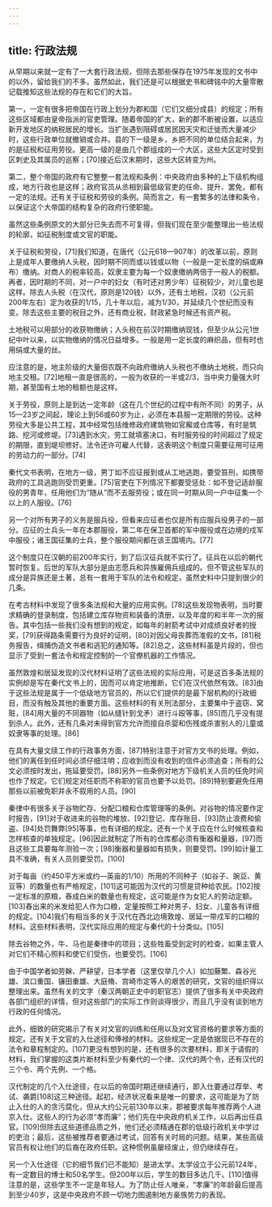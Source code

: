 ```yaml
---
---
---
```

title: 行政法规
---



从早期以来就一定有了一大套行政法规，但除去那些保存在1975年发现的文书中的以外，留给我们的不多。虽然如此，我们还是可以根据史书和碑铭中的大量零散记载推知这些法规的存在和它们的大旨。

第一，一定有很多把帝国在行政上划分为郡和国（它们又细分成县）的规定；所有这些区域都由皇帝指派的官吏管理。随着帝国的扩大，新的郡不断被设置，以适应新开发地区的纳税居民的增长。当扩张遇到阻碍或居民因天灾和迁徙而大量减少时，这些行政单位就撤销或合并。县的下一级是乡，乡把不同的单位结合起来，为的是征税和征用劳役。更高一级的是由几个郡组成的一个大区，这些大区定时受到区刺史及其属员的巡察；[70]接近后汉末期时，这些大区转变为州。

第二，整个帝国的政府有它整整一套法规和条例：中央政府由多种的上下级机构组成，地方行政也是这样；政府官员从丞相到最低级官吏的任命、提升、罢免，都有一定的法规。还有关于征税和劳役的条例。简而言之，有一套繁多的法律和条令，以保证这个大帝国的结构复杂的政府行使职能。

虽然这些条例原文的大部分已失去而不可复得，但我们现在至少能整理出一些法规的轮廓，如征税制度或文官的职能。

关于征税和劳役，[71]我们知道，在唐代（公元618—907年）的改革以前，原则上是成年人要缴纳人头税，因时期不同而或以钱或以物（一般是一定长度的绢或麻布）缴纳。对商人的税率较高，奴隶主要为每一个奴隶缴纳两倍于一般人的税额。再者，因时期的不同，对一户中的妇女（有时还对男少年）征税较少，对儿童也是这样。除去人头税（在汉代，原则是120钱）以外，还有土地税，汉初（公元前200年左右）定为收获的1/15，几十年以后，减为1/30，并延续几个世纪而没有变。除去这些主要的税目之外，还有商业税，财政紧急时候还有资产税。

土地税可以用部分的收获物缴纳；人头税在前汉时期缴纳现钱，但至少从公元1世纪中叶以来，以实物缴纳的情况日益增多。一般是用一定长度的麻织品，但有时也用绢或大量的丝。

应注意的是，地主阶级的大量佃农既不向政府缴纳人头税也不缴纳土地税，而只向地主交租。[72]地租一直是很高的，一般为收获的一半或2/3，当中央力量强大时期，甚至国有土地的租额也是这样。

关于劳役，原则上是到达一定年龄（这在几个世纪的过程中有所不同）的男子，从15—23岁之间起，理论上到56或60岁为止，必须在本县服一定期限的劳役。这种劳役大多是公共工程，其中经常包括维修政府建筑物如官廨或仓库等，有时是筑路、挖河或修堤。[73]遇到水灾，劳工就填塞决口，有时服劳役的时间超过了规定的期限，直到堤坝修好。法令还许可雇人代替，这表明这个制度只需要征用可征用的劳动力的一部分。[74]

秦代文书表明，在地方一级，男丁如不应征报到或从工地逃跑，要受笞刑，如携带政府的工具逃跑则受罚更重。[75]官吏在下列情况下都要受惩处：如不登记适龄服役的男青年，任用他们为“随从”而不去服劳役；或在同一时期从同一户中征集一个以上的人服役。[76]

另一个对所有男子的义务是服兵役，但看来应征者也仅是所有应服兵役男子的一部分。应征的士兵头一年在本郡服役，第二年在保卫首都的军中服役或在边境的戍军中服役；诸王国征集的士兵，整个服役期间都在该王国境内。[77]

这个制度只在汉朝的前200年实行，到了后汉征兵就不实行了。征兵在以后的朝代暂时恢复。后世的军队大部分是由志愿兵和异族雇佣兵组成的。但不管这些军队的成分是异族还是土著，总有一套用于军队的法令和规定，虽然史料中只提到很少的几条。

在考古材料中发现了很多条法规和大量的应用实例。[78]这些发现物表明，当时要求精确的登录制度，包括建立库存物资和装备的清册，以及年度的和半年一次的报告。其中包括一些我们没有想到的规定，如每年的射箭考试中对成绩良好者的授奖，[79]获得路条需要行为良好的证明，[80]对因父母丧葬而准假的文书，[81]税务报告，缉捕伪造文书者和逃犯的通知等。[82]总之，这些材料虽是片段的，但也显示了受到一套法令和规定控制的一个官僚机器的工作情况。

虽然敦煌和居延发现的汉代材料证明了这些法规的实际应用，可是这百多条法规的实例却是写在秦代文书上的，因而可以肯定地推断，它们在汉代依然有效。[83]由于这些法规是属于一个低级地方官员的，所以它们提供的是最下层机构的行政细目，而没有触及其他的重要方面。这些材料的有关刑法部分，主要集中于盗窃、窝赃，[84]用大量的不同器物（如从缝针到戈矛）进行斗殴等事，[85]而几乎没有提到杀人。此外，还有几条对未得到官方允许而擅自杀婴和伤残或杀害别人的儿童或奴隶等事的处理。[86]

在具有大量文牍工作的行政事务方面，[87]特别注意于对官方文书的处理。例如，他们的离任到任时间必须仔细注明；应收到而没有收到的信件必须追查；所有的公文必须按时发出，拖延要受罚。[88]另外一些条例对地方下级机关人员的任免时间也作了规定。它们规定对任职而不称职的官员也要予以处罚。[89]特别要避免任用那些以前被免职并永不叙用的人员。[90]

秦律中有很多关于谷物贮存、分配口粮和仓库管理等的条例。对谷物的情况要作定时报告，[91]对于收进来的谷物的堆放、[92]登记、库存账目、[93]防止浪费和偷盗、[94]处罚舞弊[95]等事，也有详细的规定。还有一个关于应在什么时候核查和怎样核查的单独规定。[96]因此就制定了所有的仓库都必须有衡器和量器，[97]而且这些工具要每年测验一次；[98]衡器和量器如有损失，则要受罚。[99]如计量工具不准确，有关人员则要受罚。[100]

对于每亩（约450平方米或约—英亩的1/10）所用的不同种子（如谷子、豌豆、黄豆等）的数量也有严格规定，[101]这可能因为汉代的习惯是贷种给农民。[102]按一定标准的原粮，舂成白米的数量也有规定，这可能是作为女犯人的劳动定额。[103]舂出来的米发给犯人作为口粮，定量按照工种对男子、妇女、儿童各有详细的规定。[104]我们有相当多的关于汉代在西北边境敦煌、居延一带戍军的口粮的材料。这些材料表明，汉代实际应用的规定与秦代的十分类似。[105]

除去谷物之外，牛、马也是秦律中的项目；这些牲畜受到定时的检查，如果主管人对它们不精心照料和使它们受伤，也要受罚。[106]

由于中国学者如劳榦、严耕望，日本学者（这里仅举几个人）如加藤繁、森谷光雄、滨口重国、镰田重雄、大庭脩、宫崎市定等人的艰苦的研究，文官的组织得以整理出来。虽然有关的文字（秦汉两朝正史中的职官志）提供了很多有关中央政府各部门组织的详情，但对这些部门的实际工作则谈得很少，而且几乎没有谈到地方行政的任何情况。

此外，细致的研究揭示了有关对文官的训练和任用以及对文官资格的要求等方面的规定。还有关于文官的入仕途径和俸禄的材料。这些规定一定是依据现已不存在的法令和章程制定的。[107]更没有想到的是，还有很多的次要材料，即关于请假的材料，我们掌握的这类片断材料至少有秦代的一个律、汉代的两个令，还有汉代的三个令、两个先例、一个格。

汉代制定的几个入仕途径，在以后的帝国时期还继续通行，即入仕要通过荐举、考试、袭爵[108]这三种途径。起初，经济状况看来是唯一的要求，这可能是为了防止入仕的人的贪污腐化，但从大约公元前130年以来，郡被要求每年推荐两个人进京入仕。这些人的行为必须“孝而廉”；他们先在中央政府机关工作，以后再出任县官。[109]但除去这些道德品质之外，他们还必须精通在郡的低级行政机关中学过的吏治；最后，这些被推荐者要通过考试，回答有关时局的问题。结果，某些高级官员有权让他们的后裔在政府任职。这种惯例虽屡经废止，但仍继续存在。

另一个入仕途径（它的细节我们已不能知）是进太学。太学设立于公元前124年，有一定数目的博士和50名学生。但200年以后，学生的数目多达几千。[110]值得注意的是，这些学生不一定是年轻人。为了防止任人唯亲，“孝廉”的年龄最后提高到至少40岁，这是中央政府不顾一切地力图遏制地方豪族势力的表现。